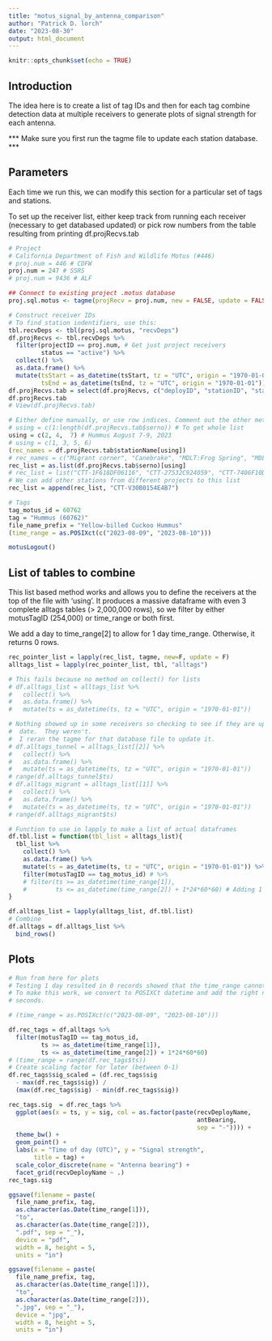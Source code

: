 ```yaml
---
title: "motus_signal_by_antenna_comparison"
author: "Patrick D. lorch"
date: "2023-08-30"
output: html_document
---
```


```r
knitr::opts_chunk$set(echo = TRUE)
```

## Introduction

The idea here is to create a list of tag IDs and then for each tag combine detection data at multiple receivers to generate plots of signal strength for each antenna.

*** Make sure you first run the tagme file to update each station database. ***


## Parameters

Each time we run this, we can modify this section for a particular set of tags and stations.

To set up the receiver list, either keep track from running each receiver (necessary to get databased updated) or pick row numbers from the table resulting from printing df.projRecvs.tab

```r
# Project
# California Department of Fish and Wildlife Motus (#446)
# proj.num = 446 # CDFW
proj.num = 247 # SSRS
# proj.num = 9436 # ALF

## Connect to existing project .motus database
proj.sql.motus <- tagme(projRecv = proj.num, new = FALSE, update = FALSE)

# Construct receiver IDs
# To find station indentifiers, use this:
tbl.recvDeps <- tbl(proj.sql.motus, "recvDeps")
df.projRecvs <- tbl.recvDeps %>%
  filter(projectID == proj.num, # Get just project receivers
         status == "active") %>%
  collect() %>%
  as.data.frame() %>%
  mutate(tsStart = as_datetime(tsStart, tz = "UTC", origin = "1970-01-01"),
         tsEnd = as_datetime(tsEnd, tz = "UTC", origin = "1970-01-01"))
df.projRecvs.tab = select(df.projRecvs, c("deployID", "stationID", "stationName", "serno"))
df.projRecvs.tab
# View(df.projRecvs.tab)

# Either define manually, or use row indices. Comment out the other method.
# using = c(1:length(df.projRecvs.tab$serno)) # To get whole list
using = c(2, 4,  7) # Hummus August 7-9, 2023
# using = c(1, 3, 5, 6)
(rec_names = df.projRecvs.tab$stationName[using])
# rec_names = c("Migrant corner", "Canebrake", "MDLT:Frog Spring", "MDLT:Freeman Canyon Spring")
rec_list = as.list(df.projRecvs.tab$serno)[using]
# rec_list = list("CTT-1F618DF06116", "CTT-27532C924059", "CTT-7406F10DF482", "CTT-89E107C9320E")
# We can add other stations from different projects to this list
rec_list = append(rec_list, "CTT-V30B0154E4B7")

# Tags
tag_motus_id = 60762 
tag = "Hummus (60762)"
file_name_prefix = "Yellow-billed Cuckoo Hummus"
(time_range = as.POSIXct(c("2023-08-09", "2023-08-10")))

motusLogout()

```

## List of tables to combine

This list based method works and allows you to define the receivers at the top of the file with 'using'.  It produces a massive dataframe with even 3 complete alltags tables (> 2,000,000 rows), so we filter by either motusTagID (254,000) or time_range or both first.

We add a day to time_range[2] to allow for 1 day time_range. Otherwise, it returns 0 rows.

```r
rec_pointer_list = lapply(rec_list, tagme, new=F, update = F)
alltags_list = lapply(rec_pointer_list, tbl, "alltags")

# This fails because no method on collect() for lists
# df.alltags_list = alltags_list %>% 
#   collect() %>% 
#   as.data.frame() %>%
#   mutate(ts = as_datetime(ts, tz = "UTC", origin = "1970-01-01"))

# Nothing showed up in some receivers so checking to see if they are up to 
#  date.  They weren't.
#  I reran the tagme for that database file to update it.
# df.alltags_tunnel = alltags_list[[2]] %>%
#   collect() %>%
#   as.data.frame() %>%
#   mutate(ts = as_datetime(ts, tz = "UTC", origin = "1970-01-01"))
# range(df.alltags_tunnel$ts)
# df.alltags_migrant = alltags_list[[1]] %>%
#   collect() %>%
#   as.data.frame() %>%
#   mutate(ts = as_datetime(ts, tz = "UTC", origin = "1970-01-01"))
# range(df.alltags_migrant$ts)

# Function to use in lapply to make a list of actual dataframes
df.tbl.list = function(tbl_list = alltags_list){
  tbl_list %>%
    collect() %>%
    as.data.frame() %>%
    mutate(ts = as_datetime(ts, tz = "UTC", origin = "1970-01-01")) %>%
    filter(motusTagID == tag_motus_id) # %>%
    # filter(ts >= as_datetime(time_range[1]),
    #        ts <= as_datetime(time_range[2]) + 1*24*60*60) # Adding 1 day in seconds
}

df.alltags_list = lapply(alltags_list, df.tbl.list)
# Combine
df.alltags = df.alltags_list %>%
  bind_rows()

```

## Plots

```r
# Run from here for plots
# Testing 1 day resulted in 0 records showed that the time_range cannot be 1 day.
# To make this work, we convert to POSIXCt datetime and add the right number of
# seconds.

# (time_range = as.POSIXct(c("2023-08-09", "2023-08-10")))

df.rec_tags = df.alltags %>%
  filter(motusTagID == tag_motus_id,
         ts >= as_datetime(time_range[1]),
         ts <= as_datetime(time_range[2]) + 1*24*60*60)
# (time_range = range(df.rec_tags$ts))
# Create scaling factor for later (between 0-1)
df.rec_tags$sig_scaled = (df.rec_tags$sig
  - max(df.rec_tags$sig)) / 
  (max(df.rec_tags$sig) - min(df.rec_tags$sig))

rec_tags.sig  = df.rec_tags %>% 
  ggplot(aes(x = ts, y = sig, col = as.factor(paste(recvDeployName,
                                                    antBearing, 
                                                    sep = "-")))) +
  theme_bw() + 
  geom_point() + 
  labs(x = "Time of day (UTC)", y = "Signal strength",
       title = tag) +
  scale_color_discrete(name = "Antenna bearing") +
  facet_grid(recvDeployName ~ .)
rec_tags.sig

ggsave(filename = paste(
  file_name_prefix, tag,
  as.character(as.Date(time_range[1])),
  "to",
  as.character(as.Date(time_range[2])),
  ".pdf", sep = "_"),
  device = "pdf",
  width = 8, height = 5,
  units = "in")

ggsave(filename = paste(
  file_name_prefix, tag,
  as.character(as.Date(time_range[1])),
  "to",
  as.character(as.Date(time_range[2])),
  ".jpg", sep = "_"),
  device = "jpg",
  width = 8, height = 5,
  units = "in")

```

